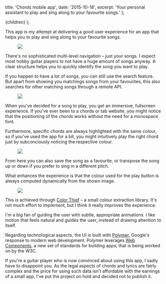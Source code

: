 
  title: 'Chords mobile app',
  date: '2015-10-18',
  excerpt:
    'Your personal assistant to play and sing along to your favourite songs.'
};

  <BlogPost metadata={metadata}>{children}</BlogPost>
);

This app is my attempt at delivering a good user experience for an app that helps you to play and sing along to your favourite songs.

<Figure>
  <DeviceFrame>
    <Image src={require('./songs.png')} />
  </DeviceFrame>
</Figure>

There's no sophisticated multi-level navigation – just your songs. I expect most hobby guitar players to not have a huge amount of songs anyway. A clear structure helps you to quickly identify the song you want to play.

If you happen to have a lot of songs, you can still use the search feature. But apart from showing you matchings songs from your favourites, this also searches for other matching songs through a remote API.

<Figure>
  <DeviceFrame>
    <Image src={require('./search.png')} />
  </DeviceFrame>
</Figure>

When you've decided for a song to play, you get an immersive, fullscreen experience. If you've ever been to a chords or tab website, you might notice that the positioning of the chords works without the need for a monospace font.

Furthermore, specific chords are always highlighted with the same colour, so if you've used the app for a bit, you might intuitively play the right chord just by subconciously noticing the respective colour.

<Figure>
  <DeviceFrame>
    <Image src={require('./detail.png')} />
  </DeviceFrame>
</Figure>

From here you can also save the song as a favourite, or transpose the song up or down if you prefer to sing in a different pitch.

What enhances the experience is that the colour used for the play button is always computed dynamically from the shown image.

<Figure>
  <Image src={require('./colours.png')} />
</Figure>

This is achieved through [Color Thief](https://lokeshdhakar.com/projects/color-thief/) – a small colour extraction library. It's not much effort to implement, but I think it really improves the experience.

I'm a big fan of guiding the user with subtle, appropriate animations. I like motion that feels natural and guides the user, instead of drawing attention to itself.

<Figure>
  <DeviceFrame>
    <ScreenVideo source={require('./animations.mp4')} />
  </DeviceFrame>
</Figure>

Regarding technological aspects, the UI is built with [Polymer](https://www.polymer-project.org/), Google's response to modern web development. Polymer leverages [Web Components](https://www.webcomponents.org/), a new set of standards for building apps, that is being worked on by the W3C.

If you're a guitar player who is now convinced about using this app, I sadly have to disappoint you. As the legal aspects of chords and lyrics are fairly complex and the price for using such data isn't affordable with the earnings of a small app, I've put the project on hold and decided not to publish it.

